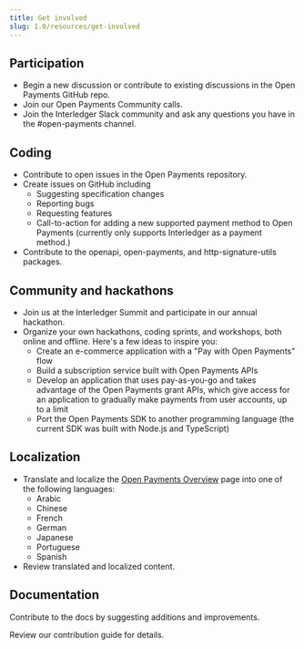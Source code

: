 ```yaml
---
title: Get involved
slug: 1.0/resources/get-involved
---
```



## Participation

* Begin a <LinkOut href="https://github.com/interledger/open-payments/discussions">new discussion or contribute to existing discussions</LinkOut> in the Open Payments GitHub repo.
* Join our <LinkOut href="https://calendar.google.com/calendar/event?action=TEMPLATE&tmeid=MDNjYTdhYmE5MTgwNGJhMmIxYmU0YWFkMzI2NTFmMjVfMjAyNDA1MDhUMTIwMDAwWiBjX2NqMDI3Z21oc3VqazkxZXZpMjRkOXB2bXQ0QGc&tmsrc=c_cj027gmhsujk91evi24d9pvmt4%40group.calendar.google.com&scp=ALL">Open Payments Community calls</LinkOut>.
* Join the <LinkOut href="https://communityinviter.com/apps/interledger/interledger-working-groups-slack">Interledger Slack community</LinkOut> and ask any questions you have in the #open-payments channel.

## Coding

* Contribute to open issues in the <LinkOut href="https://github.com/interledger/open-payments">Open Payments repository</LinkOut>.
* Create issues on GitHub including
  * Suggesting specification changes
  * Reporting bugs
  * Requesting features
  * Call-to-action for adding a new supported payment method to Open Payments (currently only supports Interledger as a payment method.)
* Contribute to the <LinkOut href="https://github.com/interledger/open-payments/tree/main/packages/openapi">openapi</LinkOut>, <LinkOut href="https://github.com/interledger/open-payments/tree/main/packages/open-payments">open-payments</LinkOut>, and <LinkOut href="https://github.com/interledger/open-payments/tree/main/packages/http-signature-utils">http-signature-utils</LinkOut> packages.

## Community and hackathons

* Join us at the <LinkOut href="https://interledger.org/summit">Interledger Summit</LinkOut> and participate in our annual hackathon.
* Organize your own hackathons, coding sprints, and workshops, both online and offline. Here's a few ideas to inspire you:
  * Create an e-commerce application with a "Pay with Open Payments" flow
  * Build a subscription service built with Open Payments APIs
  * Develop an application that uses pay-as-you-go and takes advantage of the Open Payments grant APIs, which give access for an application to gradually make payments from user accounts, up to a limit
  * Port the <LinkOut href="https://github.com/interledger/open-payments/tree/main/packages/open-payments">Open Payments SDK</LinkOut> to another programming language (the current SDK was built with Node.js and TypeScript)

## Localization

* Translate and localize the [Open Payments Overview](/1.0/overview/getting-started) page into one of the following languages:
  * Arabic
  * Chinese
  * French
  * German
  * Japanese
  * Portuguese
  * Spanish
* Review translated and localized content.

## Documentation

Contribute to the docs by suggesting additions and improvements.

Review our <LinkOut href="https://github.com/interledger/open-payments/blob/main/.github/contributing.md">contribution guide</LinkOut> for details.
